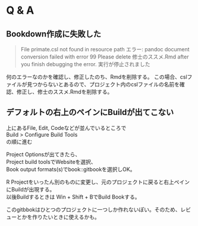 # Q & A
## Bookdown作成に失敗した
> File primate.csl not found in resource path
 エラー: pandoc document conversion failed with error 99
 Please delete 修士のススメ.Rmd after you finish debugging the error.
 実行が停止されました 
 
 何のエラーなのかを確認し、修正したのち、Rmdを削除する。
 この場合、cslファイルが見つからないとあるので、プロジェクト内のcslファイルの名前を確認、修正し、修士のススメ.Rmdを削除する。
 
## デフォルトの右上のペインにBuildが出てこない
 
上にあるFile, Edit, Codeなどが並んでいるところで<br>
Build > Configure Build Tools<br>
の順に進む
 
Project Optionsが出てきたら、<br>
Project build toolsでWebsiteを選択、<br>
Book output formats(s)でbook::gitbookを選択しOK。
 
R Projectをいったん別のものに変更し、元のプロジェクトに戻ると右上ペインにBuildが出現する。<br>
以後Buildするときは Win + Shift + BでBuild Bookする。
 
このgitbbokはひとつのプロジェクトに一つしか作れないぽい。そのため、レビューとかを作りたいときに使えるかも。